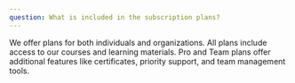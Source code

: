 ```yaml
---
question: What is included in the subscription plans?
---
```


We offer plans for both individuals and organizations. All plans include access to our courses and learning materials. Pro and Team plans offer additional features like certificates, priority support, and team management tools.
